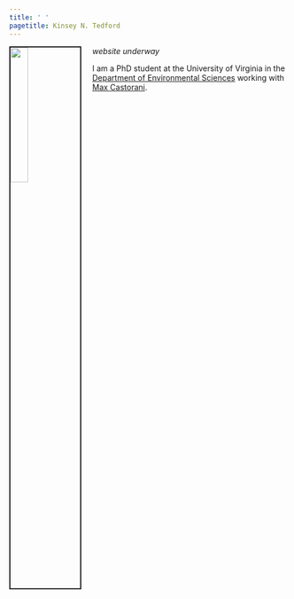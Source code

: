 ```yaml
---
title: ' '
pagetitle: Kinsey N. Tedford
---
```


<link rel="stylesheet" href="styles.css" type="text/css">

<img src="images/kinseytedford_2019.jpg" style="width:25%; border:2px solid; margin-right: 20px" align="left">

*website underway*

I am a PhD student at the University of Virginia in the [Department of Environmental Sciences](https://evsc.as.virginia.edu) working with [Max Castorani](https://castorani.evsc.virginia.edu). 

